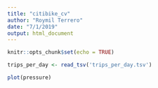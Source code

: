 ```yaml
---
title: "citibike_cv"
author: "Roymil Terrero"
date: "7/1/2019"
output: html_document
---
```


```r
knitr::opts_chunk$set(echo = TRUE)
```

```r
trips_per_day <- read_tsv('trips_per_day.tsv')
```


```r
plot(pressure)
```
